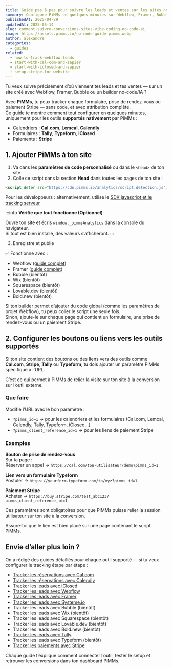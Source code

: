```yaml
---
title: Guide pas à pas pour suivre les leads et ventes sur les sites no-code, IA et vibe coding
summary: Configure PiMMs en quelques minutes sur Webflow, Framer, Bubble ou tout autre site IA ou no-code — et suis chaque formulaire, prise de rendez-vous ou paiement Stripe avec attribution complète.
publishedAt: 2025-04-29
updatedAt: 2025-05-14
slug: comment-suivre-conversions-sites-vibe-coding-no-code-ai
image: https://assets.pimms.io/no-code-guide-pimms.webp
author: alexandre
categories:
  - guides
related:
  - how-to-track-webflow-leads
  - start-with-cal-com-and-zapier
  - start-with-iclosed-and-zapier
  - setup-stripe-for-website
---
```


Tu veux suivre précisément d’où viennent tes leads et tes ventes — sur un site créé avec Webflow, Framer, Bubble ou un builder no-code/IA ?

Avec **PiMMs**, tu peux tracker chaque formulaire, prise de rendez-vous ou paiement Stripe — sans code, et avec attribution complète.  
Ce guide te montre comment tout configurer en quelques minutes, uniquement pour les outils **supportés nativement** par PiMMs :

- Calendriers : **Cal.com**, **Lemcal**, **Calendly**
- Formulaires : **Tally**, **Typeform**, **iClosed**
- Paiements : **Stripe**

## 1. Ajouter PiMMs à ton site

1. Va dans les **paramètres de code personnalisé** ou dans le `<head>` de ton site  
2. Colle ce script dans la section **Head** dans toutes les pages de ton site :

```html
<script defer src="https://cdn.pimms.io/analytics/script.detection.js"></script>
```

Pour les développeurs : alternativement, utilise le [SDK javascript et le tracking serveur](/articles/introducing-conversion)

:::info
**Vérifie que tout fonctionne (Optionnel)**

Ouvre ton site et écris `window._pimmsAnalytics` dans la console du navigateur.  
Si tout est bien installé, des valeurs s’afficheront.
:::

3. Enregistre et publie

✅ Fonctionne avec :
- Webflow ([guide complet](/articles/how-to-track-webflow-leads))
- Framer ([guide complet](/articles/how-to-track-framer))
- Bubble (bientôt)
- Wix (bientôt)
- Squarespace (bientôt)
- Lovable.dev (bientôt)
- Bold.new (bientôt)

Si ton builder permet d’ajouter du code global (comme les paramètres de projet Webflow), tu peux coller le script une seule fois.  
Sinon, ajoute-le sur chaque page qui contient un formulaire, une prise de rendez-vous ou un paiement Stripe.

## 2. Configurer les boutons ou liens vers les outils supportés

Si ton site contient des boutons ou des liens vers des outils comme **Cal.com**, **Stripe**, **Tally** ou **Typeform**, tu dois ajouter un paramètre PiMMs spécifique à l’URL.

C’est ce qui permet à PiMMs de relier la visite sur ton site à la conversion sur l’outil externe.

### Que faire

Modifie l’URL avec le bon paramètre :

- `?pimms_id=1` → pour les calendriers et les formulaires (Cal.com, Lemcal, Calendly, Tally, Typeform, iClosed…)
- `?pimms_client_reference_id=1` → pour les liens de paiement Stripe

### Exemples

**Bouton de prise de rendez-vous**  
Sur ta page :  
Réserver un appel → `https://cal.com/ton-utilisateur/demo?pimms_id=1`

**Lien vers un formulaire Typeform**  
Postuler → `https://yourform.typeform.com/to/xyz?pimms_id=1`

**Paiement Stripe**  
Acheter → `https://buy.stripe.com/test_abc123?pimms_client_reference_id=1`

Ces paramètres sont obligatoires pour que PiMMs puisse relier la session utilisateur sur ton site à la conversion.

Assure-toi que le lien est bien placé sur une page contenant le script PiMMs.

## Envie d’aller plus loin ?

On a rédigé des guides détaillés pour chaque outil supporté — si tu veux configurer le tracking étape par étape :

- [Tracker les réservations avec Cal.com](/articles/start-with-cal-com-and-zapier)
- [Tracker les réservations avec Calendly](/articles/how-to-track-calendly)
- [Tracker les leads avec iClosed](/articles/start-with-iclosed-and-zapier)
- [Tracker les leads avec Webflow](/articles/how-to-track-webflow-leads)
- [Tracker les leads avec Framer](/articles/how-to-track-framer)
- [Tracker les leads avec Systeme.io](/articles/how-to-track-systemeio-sales-and-leads)
- Tracker les leads avec Bubble (bientôt)
- Tracker les leads avec Wix (bientôt)
- Tracker les leads avec Squarespace (bientôt)
- Tracker les leads avec Lovable.dev (bientôt)
- Tracker les leads avec Bold.new (bientôt)
- [Tracker les leads avec Tally](/articles/how-to-track-tally)
- Tracker les leads avec Typeform (bientôt)
- [Tracker les paiements avec Stripe](/articles/setup-stripe-for-website)

Chaque guide t’explique comment connecter l’outil, tester le setup et retrouver les conversions dans ton dashboard PiMMs.
